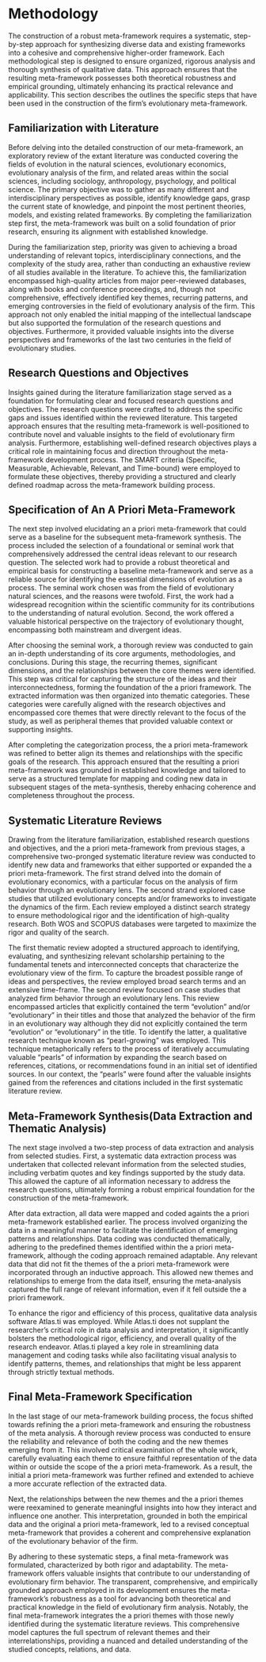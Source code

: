 # Methodology

The construction of a robust meta-framework requires a systematic, step-by-step approach for synthesizing diverse data and existing frameworks into a cohesive and comprehensive higher-order framework. Each methodological step is designed to ensure organized, rigorous analysis and thorough synthesis of qualitative data. This approach ensures that the resulting meta-framework possesses both theoretical robustness and empirical grounding, ultimately enhancing its practical relevance and applicability. This section describes the outlines the specific steps that have been used in the construction of the firm's evolutionary meta-framework.

## Familiarization with Literature

Before delving into the detailed construction of our meta-framework, an exploratory review of the extant literature was conducted covering the fields of evolution in the natural sciences, evolutionary economics, evolutionary analysis of the firm, and related areas within the social sciences, including sociology, anthropology, psychology, and political science. The primary objective was to gather as many different and interdisciplinary perspectives as possible, identify knowledge gaps, grasp the current state of knowledge, and pinpoint the most pertinent theories, models, and existing related frameworks. By completing the familiarization step first, the meta-framework was built on a solid foundation of prior research, ensuring its alignment with established knowledge.

During the familiarization step, priority was given to achieving a broad understanding of relevant topics, interdisciplinary connections, and the complexity of the study area, rather than conducting an exhaustive review of all studies available in the literature. To achieve this, the familiarization encompassed high-quality articles from major peer-reviewed databases, along with books and conference proceedings, and, though not comprehensive, effectively identified key themes, recurring patterns, and emerging controversies in the field of evolutionary analysis of the firm. This approach not only enabled the initial mapping of the intellectual landscape but also supported the formulation of the research questions and objectives. Furthermore, it provided valuable insights into the diverse perspectives and frameworks of the last two centuries in the field of evolutionary studies.

## Research Questions and Objectives

Insights gained during the literature familiarization stage served as a foundation for formulating clear and focused research questions and objectives. The research questions were crafted to address the specific gaps and issues identified within the reviewed literature. This targeted approach ensures that the resulting meta-framework is well-positioned to contribute novel and valuable insights to the field of evolutionary firm analysis. Furthermore, establishing well-defined research objectives plays a critical role in maintaining focus and direction throughout the meta-framework development process. The SMART criteria (Specific, Measurable, Achievable, Relevant, and Time-bound) were employed to formulate these objectives, thereby providing a structured and clearly defined roadmap across the meta-framework building process.

## Specification of An A Priori Meta-Framework

The next step involved elucidating an a priori meta-framework that could serve as a baseline for the subsequent meta-framework synthesis. The process included the selection of a foundational or seminal work that comprehensively addressed the central ideas relevant to our research question. The selected work had to provide a robust theoretical and empirical basis for constructing a baseline meta-framework and serve as a reliable source for identifying the essential dimensions of evolution as a process. The seminal work chosen was from the field of evolutionary natural sciences, and the reasons were twofold. First, the work had a widespread recognition within the scientific community for its contributions to the understanding of natural evolution. Second, the work offered a valuable historical perspective on the trajectory of evolutionary thought, encompassing both mainstream and divergent ideas.

After choosing the seminal work, a thorough review was conducted to gain an in-depth understanding of its core arguments, methodologies, and conclusions. During this stage, the recurring themes, significant dimensions, and the relationships between the core themes were identified. This step was critical for capturing the structure of the ideas and their interconnectedness, forming the foundation of the a priori framework. The extracted information was then organized into thematic categories. These categories were carefully aligned with the research objectives and encompassed core themes that were directly relevant to the focus of the study, as well as peripheral themes that provided valuable context or supporting insights.

After completing the categorization process, the a priori meta-framework was refined to better align its themes and relationships with the specific goals of the research. This approach ensured that the resulting a priori meta-framework was grounded in established knowledge and tailored to serve as a structured template for mapping and coding new data in subsequent stages of the meta-synthesis, thereby enhacing coherence and completeness throughout the process.

## Systematic Literature Reviews

Drawing from the literature familiarization, established research questions and objectives, and the a priori meta-framework from previous stages, a comprehensive two-pronged systematic literature review was conducted to identify new data and frameworks that either supported or expanded the a priori meta-framework. The first strand delved into the domain of evolutionary economics, with a particular focus on the analysis of firm behavior through an evolutionary lens. The second strand explored case studies that utilized evolutionary concepts and/or frameworks to investigate the dynamics of the firm. Each review employed a distinct search strategy to ensure methodological rigor and the identification of high-quality research. Both WOS and SCOPUS databases were targeted to maximize the rigor and quality of the search.

The first thematic review adopted a structured approach to identifying, evaluating, and synthesizing relevant scholarship pertaining to the fundamental tenets and interconnected concepts that characterize the evolutionary view of the firm. To capture the broadest possible range of ideas and perspectives, the review employed broad search terms and an extensive time-frame. The second review focused on case studies that analyzed firm behavior through an evolutionary lens. This review encompassed articles that explicitly contained the term "evolution" and/or "evolutionary" in their titles and those that analyzed the behavior of the firm in an evolutionary way although they did not explicitly contained the term "evolution" or "evolutionary" in the title. To identify the latter, a qualitative research technique known as "pearl-growing" was employed. This technique metaphorically refers to the process of iteratively accumulating valuable "pearls" of information by expanding the search based on references, citations, or recommendations found in an initial set of identified sources. In our context, the "pearls" were found after the valuable insights gained from the references and citations included in the first systematic literature review.

## Meta-Framework Synthesis(Data Extraction and Thematic Analysis)

The next stage involved a two-step process of data extraction and analysis from selected studies. First, a systematic data extraction process was undertaken that collected relevant information from the selected studies, including verbatim quotes and key findings supported by the study data. This allowed the capture of all information necessary to address the research questions, ultimately forming a robust empirical foundation for the construction of the meta-framework.

After data extraction, all data were mapped and coded againts the a priori meta-framework established earlier. The process involved organizing the data in a meaningful manner to facilitate the identification of emerging patterns and relationships. Data coding was conducted thematically, adhering to the predefined themes identified within the a priori meta-framework, although the coding approach remained adaptable. Any relevant data that did not fit the themes of the a priori meta-framework were incorporated through an inductive approach. This allowed new themes and relationships to emerge from the data itself, ensuring the meta-analysis captured the full range of relevant information, even if it fell outside the a priori framework.

To enhance the rigor and efficiency of this process, qualitative data analysis software Atlas.ti was employed. While Atlas.ti does not supplant the researcher's critical role in data analysis and interpretation, it significantly bolsters the methodological rigor, efficiency, and overall quality of the research endeavor. Atlas.ti played a key role in streamlining data management and coding tasks while also facilitating visual analysis to identify patterns, themes, and relationships that might be less apparent through strictly textual methods.

## Final Meta-Framework Specification

In the last stage of our meta-framework building process, the focus shifted towards refining the a priori meta-framework and ensuring the robustness of the meta analysis. A thorough review process was conducted to ensure the reliability and relevance of both the coding and the new themes emerging from it. This involved critical examination of the whole work, carefully evaluating each theme to ensure faithful representation of the data within or outside the scope of the a priori meta-framework. As a result, the initial a priori meta-framework was further refined and extended to achieve a more accurate reflection of the extracted data.

Next, the relationships between the new themes and the a priori themes were reexamined to generate meaningful insights into how they interact and influence one another. This interpretation, grounded in both the empirical data and the original a priori meta-framework, led to a revised conceptual meta-framework that provides a coherent and comprehensive explanation of the evolutionary behavior of the firm.

By adhering to these systematic steps, a final meta-framework was formulated, characterized by both rigor and adaptability. The meta-framework offers valuable insights that contribute to our understanding of evolutionary firm behavior. The transparent, comprehensive, and empirically grounded approach employed in its development ensures the meta-framework's robustness as a tool for advancing both theoretical and practical knowledge in the field of evolutionary firm analysis. Notably, the final meta-framework integrates the a priori themes with those newly identified during the systematic literature reviews. This comprehensive model captures the full spectrum of relevant themes and their interrelationships, providing a nuanced and detailed understanding of the studied concepts, relations, and data.
